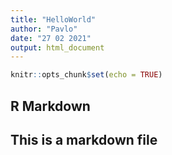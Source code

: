 ```yaml
---
title: "HelloWorld"
author: "Pavlo"
date: "27 02 2021"
output: html_document
---
```


```r
knitr::opts_chunk$set(echo = TRUE)
```

## R Markdown

## This is a markdown file